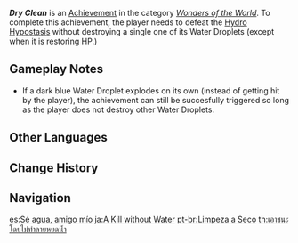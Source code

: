 {{Achievement Infobox
|id           = 82110
|order id     = 2110
|category     = Wonders of the World
|description  = Defeat the [[Hydro Hypostasis]] without destroying a single one of its Water Droplets (except when it is restoring HP.)
|requirements = 
|primogems    = 5
|tracking     = 
|hidden       = 1
|topic        = Hydro Hypostasis
|type         = Boss
}}
'''''Dry Clean''''' is an [[Achievement]] in the category ''[[Wonders of the World]]''. To complete this achievement, the player needs to defeat the [[Hydro Hypostasis]] without destroying a single one of its Water Droplets (except when it is restoring HP.)


==Gameplay Notes==
* If a dark blue Water Droplet explodes on its own (instead of getting hit by the player), the achievement can still be succesfully triggered so long as the player does not destroy other Water Droplets.
<!--
==Trivia==

==Video Guides==
{{EVT
|video1   = 
|caption1 = 
}}
-->
==Other Languages==
{{Other Languages
|en      = Dry Clean
|zhs     = A Kill without Water
|zht     = A Kill without Water
|ja      = A Kill without Water
|ko      = A Kill without Water
|es      = Sé agua, amigo mío
|es_tl   = Be Water, My Friend
|fr      = Nettoyage à sec
|fr_tl   = Dry Cleaning
|ru      = Убийство всухую
|ru_tl   = Dry Murder
|th      = เอาชนะโดยไม่ทำลายหยดน้ำ
|th_rm   = 
|th_tl   = 
|vi      = Khô Ráo
|vi_tl   = Dry
|de      = Trockenreinigung
|de_tl   = Dry Cleaning
|id      = Menang Tanpa Hancurkan Air
|id_tl   = Won Without Destroying Water
|pt      = Limpeza a Seco
|pt_tl   = 
|tr      = Kuru Temizleme
|tr_tl   = Dry Cleaning
|it      = Lavaggio a secco
|it_tl   = 
}}

==Change History==
{{Change History|2.1}}
<!--
==References==
{{Reflist}}
-->
==Navigation==
{{Achievement Navbox|Wonders of the World|Boss}}

[[es:Sé agua, amigo mío]]
[[ja:A Kill without Water]]
[[pt-br:Limpeza a Seco]]
[[th:เอาชนะโดยไม่ทำลายหยดน้ำ]]